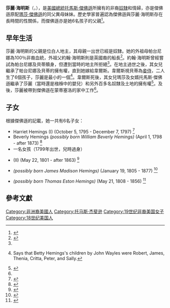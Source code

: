 {{noteTA
|1=zh:托马斯;zh-hans:托马斯;zh-hant:托馬斯;zh-tw:湯瑪斯;zh-hk:湯瑪斯;zh-mo:湯瑪斯;
|2=zh:杰斐逊;zh-hans:杰斐逊;zh-hant:傑斐遜;zh-tw:傑佛遜;zh-hk:傑佛遜;zh-mo:傑佛遜;
}}
'''莎麗·海明斯'''（{{lang-en|Sally Hemings}}，{{bd|1773年||1835年}}），是[[美國總統|美國總統]][[托馬斯·傑佛遜|托馬斯·傑佛遜]]所擁有的非裔[[奴隸|奴隸]]和情婦，亦是傑佛遜原配[[瑪莎·傑佛遜|瑪莎·傑佛遜]]的同父異母妹妹。歷史學家普遍認為傑佛遜與莎麗·海明斯存在長時間的性關係，而傑佛遜亦是她6名孩子的父親<ref name="stockman">{{Cite news |url= https://www.nytimes.com/2018/06/16/us/sally-hemings-exhibit-monticello.html |title=Monticello Is Done Avoiding Jefferson's Relationship With Sally Hemings |last=Stockman |first=Farah |date=June 16, 2018 |work=[[The_New_York_Times|The New York Times]] |access-date=July 15, 2018}}</ref>。

== 早年生活 ==
莎麗·海明斯的父親{{le|約翰·韋爾斯|John Wayles}}是位白人地主，其母親{{le|貝蒂·海明斯|Betty Hemings}}一出世已經是奴隸。她的外祖母帕台尼娜為100％非裔血統，外祖父約翰·海明斯則是英國裔的船長<ref name="madisonstatement">{{Cite web |title=Jefferson's Blood – The Memoirs of Madison Hemings |work=[[Frontline_(American_TV_program)|Frontline]] |publisher=[[Public_Broadcasting_System|Public Broadcasting System]] / [[WGBH-TV|WGBH-TV]] |date=2000 |url= https://www.pbs.org/wgbh/pages/frontline/shows/jefferson/cron/1873march.html}}</ref>。約翰·海明斯曾經嘗試為帕台尼娜及貝蒂贖身，但遭到當時的地主所拒絕<ref name="madisonstatement" />。在地主過世之後，其女兒繼承了帕台尼娜及貝蒂的擁有權，直到她嫁給韋爾斯。韋爾斯視貝蒂為[[妾侍|妾侍]]，二人生了6個孩子，莎麗是最小的一個<ref>{{cite web |url= http://www.monticello.org/site/plantation-and-slavery/elizabeth-hemings |title=Elizabeth Hemings |work=Monticello.org |publisher=[[Thomas_Jefferson_Foundation|Thomas Jefferson Foundation]] |access-date=January 7, 2012}} Says that Betty Hemings's children by John Wayles were Robert, James, Thenia, Critta, Peter, and Sally.</ref>{{sfn|Gordon-Reed|p=80|2008}}。韋爾斯死後，其女兒瑪莎及女婿托馬斯·傑佛遜繼承了莎麗（當時還是襁褓中的嬰兒）和另外百多名奴隸及{{convert|11000|acres}}土地的擁有權<ref name="autogenerated3">{{cite web |url= http://wiki.monticello.org/mediawiki/index.php/John_Wayles |title=John Wayles |work=Monticello.org |publisher=[[Thomas_Jefferson_Foundation|Thomas Jefferson Foundation]] |access-date=January 25, 2012 |archive-url= https://archive.is/20120722015323/http://wiki.monticello.org/mediawiki/index.php/John_Wayles |archive-date=July 22, 2012}}</ref>{{sfn|Gordon-Reed|p=92|2008}}。及後，莎麗被帶到傑佛遜在蒙蒂塞洛的家中工作<ref name="autogenerated3" />。

== 子女 ==
根據傑佛遜的記載，她一共有6名子女：
* Harriet Hemings (I) (October 5, 1795 - December 7, 1797) <ref>{{Cite web |url=http://www.whosyomama.com/gabroaddrick3/26807.htm |title=存档副本 |access-date=2007-07-15 |archive-url=https://web.archive.org/web/20080618162229/http://www.whosyomama.com/gabroaddrick3/26807.htm |archive-date=2008-06-18 |dead-url=yes }}</ref>
* Beverly Hemings ''(possibly born William Beverly Hemings)'' (April 1, 1798 - after 1873) <ref>{{Cite web |url=http://www.whosyomama.com/gabroaddrick3/26808.htm |title=存档副本 |access-date=2007-07-15 |archive-url=https://web.archive.org/web/20080618162234/http://www.whosyomama.com/gabroaddrick3/26808.htm |archive-date=2008-06-18 |dead-url=yes }}</ref>
* 一名女孩（1799年出世，兒時過身）
* {{le|哈麗特·海明斯|Harriet Hemings}} (II) (May 22, 1801 - after 1863) <ref>{{Cite web |url=http://www.whosyomama.com/gabroaddrick3/26809.htm |title=存档副本 |access-date=2007-07-15 |archive-url=https://web.archive.org/web/20080618162239/http://www.whosyomama.com/gabroaddrick3/26809.htm |archive-date=2008-06-18 |dead-url=yes }}</ref>
* {{le|麥迪遜·海明斯|Madison Hemings}} ''(possibly born James Madison Hemings)'' (January 19, 1805 - 1877) <ref>{{Cite web |url=http://www.whosyomama.com/gabroaddrick3/26810.htm |title=存档副本 |access-date=2007-07-15 |archive-url=https://web.archive.org/web/20080618162244/http://www.whosyomama.com/gabroaddrick3/26810.htm |archive-date=2008-06-18 |dead-url=yes }}</ref>
* {{le|愛斯頓·海明斯|Eston Hemings}} ''(possibly born Thomas Eston Hemings)'' (May 21, 1808 - 1856) <ref>{{Cite web |url=http://www.whosyomama.com/gabroaddrick3/26811.htm |title=存档副本 |access-date=2007-07-15 |archive-url=https://web.archive.org/web/20080618162249/http://www.whosyomama.com/gabroaddrick3/26811.htm |archive-date=2008-06-18 |dead-url=yes }}</ref>

==參考文獻==
{{reflist|2}}

{{Authority control}}
[[Category:非洲裔美國人|Category:非洲裔美國人]]
[[Category:托马斯·杰斐逊|Category:托马斯·杰斐逊]]
[[Category:19世纪非裔美国女子|Category:19世纪非裔美国女子]]
[[Category:18世纪美国人|Category:18世纪美国人]]